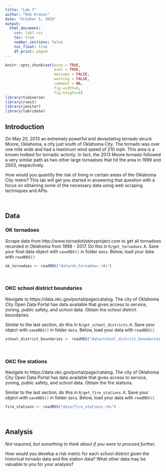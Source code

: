 ```yaml
---
title: "Lab 7"
author: "Rob Kravec"
date: "October 5, 2020"
output: 
  html_document:
    css: lab7.css
    toc: true
    number_sections: false
    toc_float: true
    df_print: paged
---
```


```r
knitr::opts_chunk$set(echo = TRUE,
                      eval = TRUE,
                      message = FALSE, 
                      warning = FALSE,
                      comment = NA,
                      fig.width=8, 
                      fig.height=6)
library(tidyverse)
library(rvest)
library(janitor)
library(lubridate)
```

## Introduction

On May 20, 2013 an extremely powerful and devastating tornado struck
Moore, Oklahoma, a city just south of Oklahoma City. The tornado was over one
mile wide and had a maximum wind speed of 210 mph. This area is a known hotbed 
for tornadic activity. In fact, the 2013 Moore tornado followed a very similar 
path as two other large tornadoes that hit the area in 1999 and 2003, 
respectively.

How would you quantify the risk of living in certain areas of the Oklahoma
City metro? This lab will get you started in answering that question with a
focus on obtaining some of the necessary data using web scraping techniques
and APIs.

<br/>

## Data

### OK tornadoes

<div class="bkgemph">
Scrape data from http://www.tornadohistoryproject.com to get all
tornadoes recorded in Oklahoma from 1998 - 2017. Do this in 
`R/get_tornadoes.R`. Save your final data object with `saveRDS()` 
in folder `data`. Below, load your data with `readRDS()`
</div>

```r
ok_tornadoes <- readRDS("data/ok_tornadoes.rds")
```

<br/>

### OKC school district boundaries

<div class="bkgemph">
Navigate to https://data.okc.gov/portal/page/catalog. The city of Oklahoma City 
Open Data Portal has data available that gives access to service, zoning,
public safety, and school data. Obtain the school district
boundaries.

Similar to the last section, do this in `R/get_school_districts.R`.
Save your object with `saveRDS()` in folder `data`. Below, load your 
data with `readRDS()`.
</div>

```r
school_district_boundaries <- readRDS("data/school_district_boundaries.rds")
```

<br/>

### OKC fire stations

<div class="bkgemph">
Navigate to https://data.okc.gov/portal/page/catalog. The city of Oklahoma City 
Open Data Portal has data available that gives access to service, zoning,
public safety, and school data. Obtain the fire stations.

Similar to the last section, do this in `R/get_fire_stations.R`.
Save your object with `saveRDS()` in folder `data`. Below, load your 
data with `readRDS()`.
</div>

```r
fire_stations <- readRDS("data/fire_stations.rds")
```

<br/>

## Analysis

*Not required, but something to think about if you were to proceed further.*

<div class="bkgemph">
How would you develop a risk metric for each school district given the 
historical tornado data and fire station data? What other data may be valuable
to you for your analysis?
</div>



